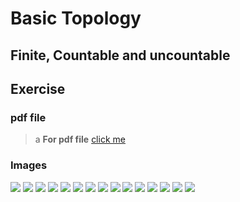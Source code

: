 # Basic Topology

## Finite, Countable and uncountable

## Exercise
### pdf file
> a **For pdf file** [click me](pdf_docs/Rudin Ch2.pdf)

### Images
![](Figures\Ex-2\Rudin Ch2-1.png)
![](Figures\Ex-2\Rudin Ch2-2.png)
![](Figures\Ex-2\Rudin Ch2-3.png)
![](Figures\Ex-2\Rudin Ch2-4.png)
![](Figures\Ex-2\Rudin Ch2-5.png)
![](Figures\Ex-2\Rudin Ch2-6.png)
![](Figures\Ex-2\Rudin Ch2-7.png)
![](Figures\Ex-2\Rudin Ch2-8.png)
![](Figures\Ex-2\Rudin Ch2-9.png)
![](Figures\Ex-2\Rudin Ch2-10.png)
![](Figures\Ex-2\Rudin Ch2-11.png)
![](Figures\Ex-2\Rudin Ch2-12.png)
![](Figures\Ex-2\Rudin Ch2-13.png)
![](Figures\Ex-2\Rudin Ch2-14.png)
![](Figures\Ex-2\Rudin Ch2-15.png)


